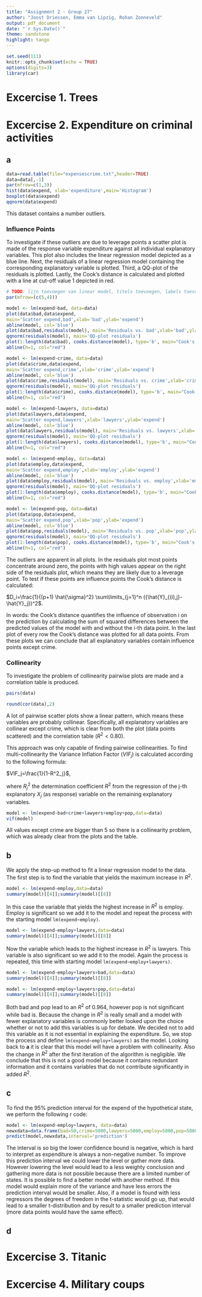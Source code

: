 ```yaml
---
title: "Assignment 2 - Group 27"
author: "Joost Driessen, Emma van Lipzig, Rohan Zonneveld"
output: pdf_document
date: "`r Sys.Date()`"
theme: sandstone 
highlight: tango
---
```


```r
set.seed(111)
knitr::opts_chunk$set(echo = TRUE)
options(digits=3)
library(car)
```


# Excercise 1. Trees

# Excercise 2. Expenditure on criminal activities
## a
```r
data=read.table(file="expensescrime.txt",header=TRUE)
data=data[,-1]
par(mfrow=c(1,3))
hist(data$expend, xlab='expenditure',main='Histogram')
boxplot(data$expend)
qqnorm(data$expend)
```

This dataset contains a number outliers.

### Influence Points
To investigate if these outliers are due to leverage points a scatter plot is made of the response variable expenditure against all individual explanatory variables. This plot also includes the linear regression model depicted as a blue line. Next, the residuals of a linear regression model containing the corresponding explanatory variable is plotted. Third, a QQ-plot of the residuals is plotted. Lastly, the Cook's distance is calculated and plotted with a line at cut-off value 1 depicted in red.

```r
# TODO: lijn toevoegen van linear model, titels toevoegen, labels toevoegen
par(mfrow=(c(5,4)))

model <- lm(expend~bad, data=data)
plot(data$bad,data$expend, 
main='Scatter expend,bad',xlab='bad',ylab='expend')
abline(model, col='blue')
plot(data$bad,residuals(model), main='Residuals vs. bad',xlab='bad',ylab='expend')
qqnorm(residuals(model), main='QQ-plot residuals')
plot(1:length(data$bad), cooks.distance(model), type='b', main="Cook's distances",xlab="index",ylab="Cook's distance")
abline(h=1, col="red")

model <- lm(expend~crime, data=data)
plot(data$crime,data$expend, 
main='Scatter expend,crime',xlab='crime',ylab='expend')
abline(model, col='blue')
plot(data$crime,residuals(model), main='Residuals vs. crime',xlab='crime',ylab='expend')
qqnorm(residuals(model), main='QQ-plot residuals')
plot(1:length(data$crime), cooks.distance(model), type='b', main="Cook's distances",xlab="index",ylab="Cook's distance")
abline(h=1, col="red")

model <- lm(expend~lawyers, data=data)
plot(data$lawyers,data$expend, 
main='Scatter expend,lawyers',xlab='lawyers',ylab='expend')
abline(model, col='blue')
plot(data$lawyers,residuals(model), main='Residuals vs. lawyers',xlab='lawyers',ylab='expend')
qqnorm(residuals(model), main='QQ-plot residuals')
plot(1:length(data$lawyers), cooks.distance(model), type='b', main="Cook's distances",xlab="index",ylab="Cook's distance")
abline(h=1, col="red")

model <- lm(expend~employ, data=data)
plot(data$employ,data$expend, 
main='Scatter expend,employ',xlab='employ',ylab='expend')
abline(model, col='blue')
plot(data$employ,residuals(model), main='Residuals vs. employ',xlab='employ',ylab='expend')
qqnorm(residuals(model), main='QQ-plot residuals')
plot(1:length(data$employ), cooks.distance(model), type='b', main="Cook's distances",xlab="index",ylab="Cook's distance")
abline(h=1, col="red")

model <- lm(expend~pop, data=data)
plot(data$pop,data$expend, 
main='Scatter expend,pop',xlab='pop',ylab='expend')
abline(model, col='blue')
plot(data$pop,residuals(model), main='Residuals vs. pop',xlab='pop',ylab='expend')
qqnorm(residuals(model), main='QQ-plot residuals')
plot(1:length(data$pop), cooks.distance(model), type='b', main="Cook's distances",xlab="index",ylab="Cook's distance")
abline(h=1, col="red")

```

The outliers are apparent in all plots. In the residuals plot most points concentrate around zero, the points with high values appear on the right side of the residuals plot, which means they are likely due to a leverage point. To test if these points are influence points the Cook's distance is calculated: 

$D_i=\frac{1}{(p+1) \hat{\sigma}^2} \sum\limits_{j=1}^n  ({\hat{Y}_{(i),j}-\hat{Y}_j})^2$. 

In words: the Cook's distance quantifies the influence of observation i on the prediction by calculating the sum of squared differences between the predicted values of the model with and without the i-th data point. In the last plot of every row the Cook's distance was plotted for all data points. From these plots we can conclude that all explanatory variables contain influence points except crime.

### Collinearity
To investigate the problem of collinearity pairwise plots are made and a correlation table is produced. 

```r
pairs(data)
```
```r
round(cor(data),2)
```
A lot of pairwise scatter plots show a linear pattern, which means these variables are probably collinear. Specifically, all explanatory variables are collinear except crime, which is clear from both the plot (data points scattered) and the correlation table ($R^2<0.80$). 

This approach was only capable of finding pairwise collinearities. To find multi-collinearity the Variance Inflation Factor ($VIF_j$) is calculated according to the following formula: 

$VIF_j=\frac{1}{1-R^2_j}$,

where $R^2_j$ the determination coefficient $R^2$ from the regression of the j-th explanatory $X_j$ (as response) variable on the remaining explanatory variables.

```r
model <- lm(expend~bad+crime+lawyers+employ+pop,data=data)
vif(model)
```
All values except crime are bigger than 5 so there is a collinearity problem, which was already clear from the plots and the table. 

## b
We apply the step-up method to fit a linear regression model to the data. The first step is to find the variable that yields the maximum increase in $R^2$.

```r
model <- lm(expend~employ,data=data)
summary(model)[[4]];summary(model)[[8]]
```

In this case the variable that yields the highest increase in $R^2$ is employ. Employ is significant so we add it to the model and repeat the process with the starting model `lm(expend~employ)`.

```r
model <- lm(expend~employ+lawyers,data=data)
summary(model)[[4]];summary(model)[[8]]
```
 
Now the variable which leads to the highest increase in $R^2$ is lawyers. This variable is also significant so we add it to the model. Again the process is repeated, this time with starting model `lm(expend~employ+lawyers)`.

```r
model <- lm(expend~employ+lawyers+bad,data=data)
summary(model)[[4]];summary(model)[[8]]
```

```r
model <- lm(expend~employ+lawyers+pop,data=data)
summary(model)[[4]];summary(model)[[8]]
```

Both bad and pop lead to an $R^2$ of 0.964, however pop is not significant while bad is. Because the change in $R^2$ is really small and a model with fewer explanatory variables is commonly better looked upon the choice whether or not to add this variables is up for debate. We decided not to add this variable as it is not essential in explaining the expenditure. So, we stop the process and define `lm(expend~employ+lawyers)` as the model. Looking back to **a** it is clear that this model will have a problem with collinearity. Also the change in $R^2$ after the first iteration of the algorithm is negligible. We conclude that this is not a good model because it contains redundant information and it contains variables that do not contribute significantly in added $R^2$.

## c
To find the 95% prediction interval for the expend of the hypothetical state, we perform the following r code:
```r
model <- lm(expend~employ+lawyers, data=data)
newxdata=data.frame(bad=50,crime=5000,lawyers=5000,employ=5000,pop=5000)
predict(model,newxdata,interval='prediction')
```

The interval is so big the lower confidence bound is negative, which is hard to interpret as expenditure is always a non-negative number. To improve this prediction interval we could lower the level or gather more data. However lowering the level would lead to a less weighty conclusion and gathering more data is not possible because there are a limited number of states. It is possible to find a better model with another method. If this model would explain more of the variance and have less errors the prediction interval would be smaller. Also, if a model is found with less regressors the degrees of freedom in the t-statistic would go up, that would lead to a smaller t-distribution and by result to a smaller prediction interval (more data points would have the same effect).

## d


# Excercise 3. Titanic
# Excercise 4. Military coups
